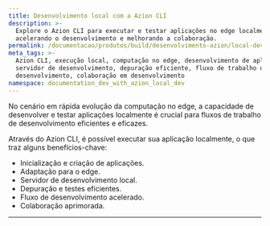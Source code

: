 ```yaml
---
title: Desenvolvimento local com a Azion CLI
description: >-
  Explore o Azion CLI para executar e testar aplicações no edge localmente,
  acelerando o desenvolvimento e melhorando a colaboração.
permalink: /documentacao/produtos/build/desenvolvimento-azion/local-dev/
meta_tags: >-
  Azion CLI, execução local, computação no edge, desenvolvimento de aplicações,
  servidor de desenvolvimento, depuração eficiente, fluxo de trabalho de
  desenvolvimento, colaboração em desenvolvimento
namespace: documentation_dev_with_azion_local_dev
---
```



<LinkButton link="/pt-br/documentacao/produtos/azion-cli/dev-comando/" label="vá para a documentação de referência do comando dev" severity="secondary" />

No cenário em rápida evolução da computação no edge, a capacidade de desenvolver e testar aplicações localmente é crucial para fluxos de trabalho de desenvolvimento eficientes e eficazes.

Através do Azion CLI, é possível executar sua aplicação localmente, o que traz alguns benefícios-chave:

- Inicialização e criação de aplicações.
- Adaptação para o edge.
- Servidor de desenvolvimento local.
- Depuração e testes eficientes.
- Fluxo de desenvolvimento acelerado.
- Colaboração aprimorada.




---

